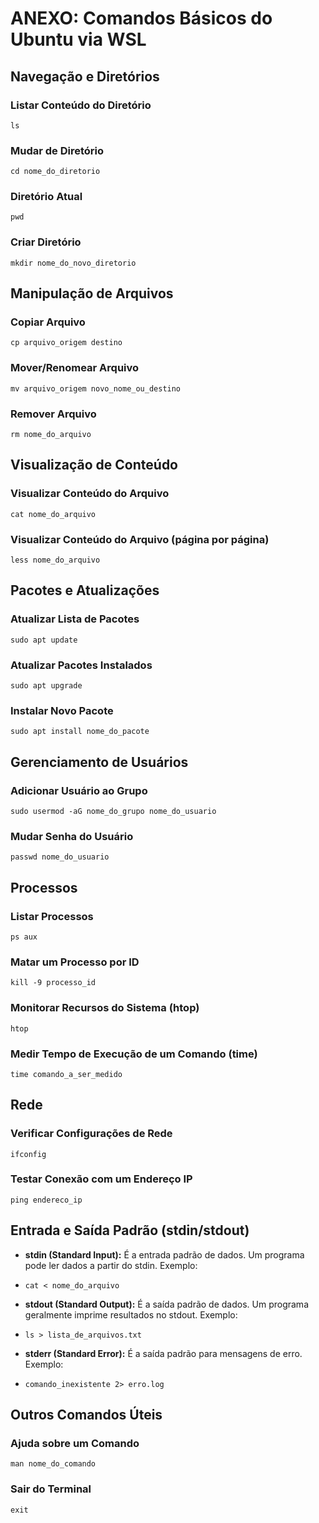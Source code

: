 # ANEXO: Comandos Básicos do Ubuntu via WSL {.unnumbered}

## Navegação e Diretórios

### Listar Conteúdo do Diretório

`ls`

### **Mudar de Diretório**

`cd nome_do_diretorio`

### **Diretório Atual**

`pwd`

### **Criar Diretório**

`mkdir nome_do_novo_diretorio`

## **Manipulação de Arquivos**

### **Copiar Arquivo**

`cp arquivo_origem destino`

### **Mover/Renomear Arquivo**

`mv arquivo_origem novo_nome_ou_destino`

### **Remover Arquivo**

`rm nome_do_arquivo`

## **Visualização de Conteúdo**

### **Visualizar Conteúdo do Arquivo**

`cat nome_do_arquivo`

### **Visualizar Conteúdo do Arquivo (página por página)**

`less nome_do_arquivo`

## **Pacotes e Atualizações**

### **Atualizar Lista de Pacotes**

`sudo apt update`

### **Atualizar Pacotes Instalados**

`sudo apt upgrade`

### **Instalar Novo Pacote**

`sudo apt install nome_do_pacote`

## **Gerenciamento de Usuários**

### **Adicionar Usuário ao Grupo**

`sudo usermod -aG nome_do_grupo nome_do_usuario`

### **Mudar Senha do Usuário**

`passwd nome_do_usuario`

## **Processos**

### **Listar Processos**

`ps aux`

### **Matar um Processo por ID**

`kill -9 processo_id`

### **Monitorar Recursos do Sistema (htop)**

`htop`

### **Medir Tempo de Execução de um Comando (time)**

`time comando_a_ser_medido`

## **Rede**

### **Verificar Configurações de Rede**

`ifconfig`

### **Testar Conexão com um Endereço IP**

`ping endereco_ip`

## **Entrada e Saída Padrão (stdin/stdout)**

-   **stdin (Standard Input):** É a entrada padrão de dados. Um programa pode ler dados a partir do stdin. Exemplo:

-   `cat < nome_do_arquivo`

-   **stdout (Standard Output):** É a saída padrão de dados. Um programa geralmente imprime resultados no stdout. Exemplo:

-   `ls > lista_de_arquivos.txt`

-   **stderr (Standard Error):** É a saída padrão para mensagens de erro. Exemplo:

-   `comando_inexistente 2> erro.log`

## **Outros Comandos Úteis**

### **Ajuda sobre um Comando**

`man nome_do_comando`

### **Sair do Terminal**

`exit`
